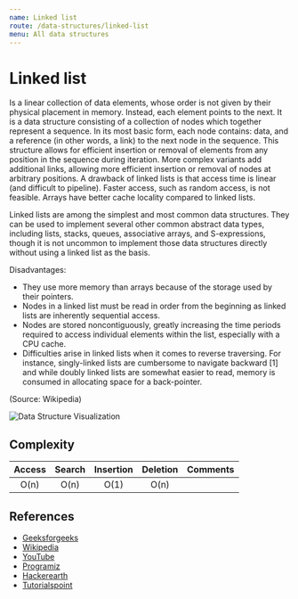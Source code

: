 ```yaml
---
name: Linked list
route: /data-structures/linked-list
menu: All data structures
---
```


# Linked list

Is a linear collection of data elements, whose order is not given by their physical
placement in memory. Instead, each element points to the next. It is a data structure
consisting of a collection of nodes which together represent a sequence. In its most basic
form, each node contains: data, and a reference (in other words, a link) to the next node
in the sequence. This structure allows for efficient insertion or removal of elements from
any position in the sequence during iteration. More complex variants add additional links,
allowing more efficient insertion or removal of nodes at arbitrary positions. A drawback
of linked lists is that access time is linear (and difficult to pipeline). Faster access,
such as random access, is not feasible. Arrays have better cache locality compared to
linked lists.

Linked lists are among the simplest and most common data structures. They can be used to
implement several other common abstract data types, including lists, stacks, queues,
associative arrays, and S-expressions, though it is not uncommon to implement those data
structures directly without using a linked list as the basis.

Disadvantages:

- They use more memory than arrays because of the storage used by their pointers.
- Nodes in a linked list must be read in order from the beginning as linked lists are
  inherently sequential access.
- Nodes are stored noncontiguously, greatly increasing the time periods required to access
  individual elements within the list, especially with a CPU cache.
- Difficulties arise in linked lists when it comes to reverse traversing. For instance,
  singly-linked lists are cumbersome to navigate backward [1] and while doubly linked
  lists are somewhat easier to read, memory is consumed in allocating space for a
  back-pointer.

(Source: Wikipedia)

![Data Structure Visualization](https://media.geeksforgeeks.org/wp-content/cdn-uploads/gq/2013/03/Linkedlist.png)

## Complexity

| Access | Search | Insertion | Deletion | Comments |
| :----: | :----: | :-------: | :------: | :------- |
|  O(n)  |  O(n)  |   O(1)    |   O(n)   |          |

## References

- [Geeksforgeeks](https://www.geeksforgeeks.org/data-structures/linked-list/)
- [Wikipedia](https://en.wikipedia.org/wiki/Linked_list)
- [YouTube](https://www.youtube.com/watch?v=njTh_OwMljA)
- [Programiz](https://www.programiz.com/dsa/linked-list)
- [Hackerearth](https://www.hackerearth.com/practice/data-structures/linked-list/singly-linked-list/tutorial/)
- [Tutorialspoint](https://www.tutorialspoint.com/data_structures_algorithms/linked_list_algorithms.htm)
